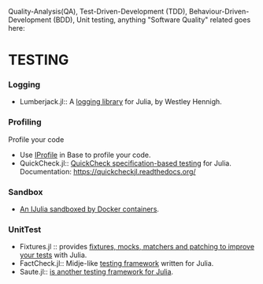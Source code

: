 Quality-Analysis(QA), Test-Driven-Development (TDD), Behaviour-Driven-Development (BDD), Unit testing, anything "Software Quality" related goes here:

= TESTING =
=== Logging ===
* Lumberjack.jl:: A [https://github.com/forio/Lumberjack.jl logging library] for Julia, by Westley Hennigh.


=== Profiling ===
Profile your code
* Use [http://docs.julialang.org/en/latest/stdlib/profile/ IProfile] in Base to profile your code.
* QuickCheck.jl:: [https://github.com/pao/QuickCheck.jl QuickCheck specification-based testing] for Julia. Documentation: [https://quickcheckjl.readthedocs.org/ https://quickcheckjl.readthedocs.org/]


=== Sandbox === 
* [https://github.com/amitmurthy/JDock An IJulia sandboxed by Docker containers].


=== UnitTest ===
* Fixtures.jl :: provides [https://github.com/burrowsa/Fixtures.jl fixtures, mocks, matchers and patching to improve your tests] with Julia.
* FactCheck.jl::  Midje-like [https://github.com/zachallaun/FactCheck.jl testing framework] written for Julia.
* Saute.jl:: [https://github.com/milktrader/Saute.jl is another testing framework for Julia].

